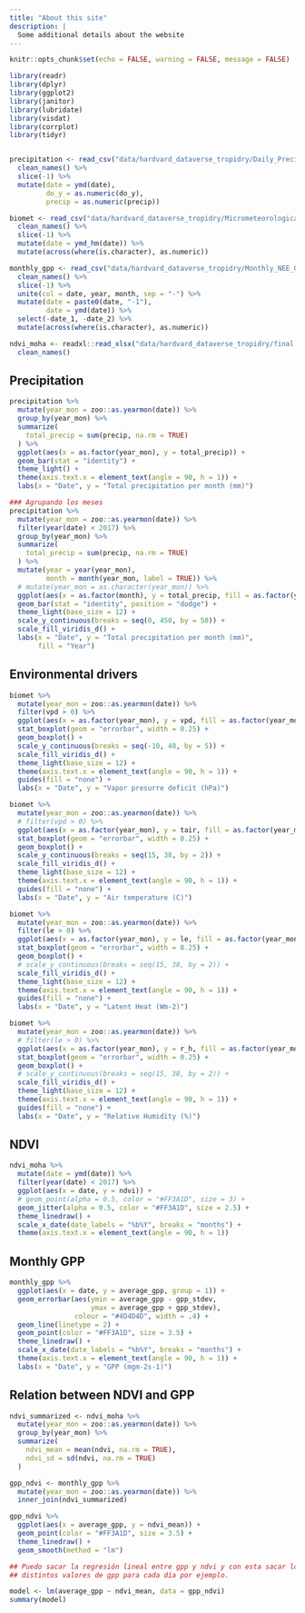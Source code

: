 ```yaml
---
title: "About this site"
description: |
  Some additional details about the website
---
```


```r
knitr::opts_chunk$set(echo = FALSE, warning = FALSE, message = FALSE)

library(readr)
library(dplyr)
library(ggplot2)
library(janitor)
library(lubridate)
library(visdat)
library(corrplot)
library(tidyr)


precipitation <- read_csv("data/hardvard_dataverse_tropidry/Daily_Precipitation_2013_to_2016.csv") %>% 
  clean_names() %>% 
  slice(-1) %>% 
  mutate(date = ymd(date),
         do_y = as.numeric(do_y),
         precip = as.numeric(precip))

biomet <- read_csv("data/hardvard_dataverse_tropidry/Micrometeorological_Biomet_Parameters_2013_to_2016.csv") %>% 
  clean_names() %>% 
  slice(-1) %>% 
  mutate(date = ymd_hm(date)) %>% 
  mutate(across(where(is.character), as.numeric))

monthly_gpp <- read_csv("data/hardvard_dataverse_tropidry/Monthly_NEE_GPP_Reco_2013_to_2016.csv") %>% 
  clean_names() %>% 
  slice(-1) %>% 
  unite(col = date, year, month, sep = "-") %>% 
  mutate(date = paste0(date, "-1"),
         date = ymd(date)) %>% 
  select(-date_1, -date_2) %>% 
  mutate(across(where(is.character), as.numeric))

ndvi_moha <- readxl::read_xlsx("data/hardvard_dataverse_tropidry/final -NDVI- smoothed -complete.xlsx") %>% 
  clean_names()
```


## Precipitation

```r
precipitation %>% 
  mutate(year_mon = zoo::as.yearmon(date)) %>% 
  group_by(year_mon) %>% 
  summarize(
    total_precip = sum(precip, na.rm = TRUE)
  ) %>% 
  ggplot(aes(x = as.factor(year_mon), y = total_precip)) +
  geom_bar(stat = "identity") +
  theme_light() +
  theme(axis.text.x = element_text(angle = 90, h = 1)) +
  labs(x = "Date", y = "Total precipitation per month (mm)")

### Agrupando los meses
precipitation %>%
  mutate(year_mon = zoo::as.yearmon(date)) %>%
  filter(year(date) < 2017) %>% 
  group_by(year_mon) %>%
  summarize(
    total_precip = sum(precip, na.rm = TRUE)
  ) %>%
  mutate(year = year(year_mon),
         month = month(year_mon, label = TRUE)) %>%
  # mutate(year_mon = as.character(year_mon)) %>%
  ggplot(aes(x = as.factor(month), y = total_precip, fill = as.factor(year))) +
  geom_bar(stat = "identity", position = "dodge") +
  theme_light(base_size = 12) +
  scale_y_continuous(breaks = seq(0, 450, by = 50)) +
  scale_fill_viridis_d() +
  labs(x = "Date", y = "Total precipitation per month (mm)",
       fill = "Year")
```

## Environmental drivers

```r
biomet %>% 
  mutate(year_mon = zoo::as.yearmon(date)) %>%
  filter(vpd > 0) %>% 
  ggplot(aes(x = as.factor(year_mon), y = vpd, fill = as.factor(year_mon))) +
  stat_boxplot(geom = "errorbar", width = 0.25) +
  geom_boxplot() +
  scale_y_continuous(breaks = seq(-10, 40, by = 5)) +
  scale_fill_viridis_d() +
  theme_light(base_size = 12) +
  theme(axis.text.x = element_text(angle = 90, h = 1)) +
  guides(fill = "none") +
  labs(x = "Date", y = "Vapor presurre deficit (hPa)")
```


```r
biomet %>% 
  mutate(year_mon = zoo::as.yearmon(date)) %>%
  # filter(vpd > 0) %>% 
  ggplot(aes(x = as.factor(year_mon), y = tair, fill = as.factor(year_mon))) +
  stat_boxplot(geom = "errorbar", width = 0.25) +
  geom_boxplot() +
  scale_y_continuous(breaks = seq(15, 38, by = 2)) +
  scale_fill_viridis_d() +
  theme_light(base_size = 12) +
  theme(axis.text.x = element_text(angle = 90, h = 1)) +
  guides(fill = "none") +
  labs(x = "Date", y = "Air temperature (C)")
```


```r
biomet %>% 
  mutate(year_mon = zoo::as.yearmon(date)) %>%
  filter(le > 0) %>%
  ggplot(aes(x = as.factor(year_mon), y = le, fill = as.factor(year_mon))) +
  stat_boxplot(geom = "errorbar", width = 0.25) +
  geom_boxplot() +
  # scale_y_continuous(breaks = seq(15, 38, by = 2)) +
  scale_fill_viridis_d() +
  theme_light(base_size = 12) +
  theme(axis.text.x = element_text(angle = 90, h = 1)) +
  guides(fill = "none") +
  labs(x = "Date", y = "Latent Heat (Wm-2)")
```


```r
biomet %>% 
  mutate(year_mon = zoo::as.yearmon(date)) %>%
  # filter(le > 0) %>%
  ggplot(aes(x = as.factor(year_mon), y = r_h, fill = as.factor(year_mon))) +
  stat_boxplot(geom = "errorbar", width = 0.25) +
  geom_boxplot() +
  # scale_y_continuous(breaks = seq(15, 38, by = 2)) +
  scale_fill_viridis_d() +
  theme_light(base_size = 12) +
  theme(axis.text.x = element_text(angle = 90, h = 1)) +
  guides(fill = "none") +
  labs(x = "Date", y = "Relative Humidity (%)")
```

## NDVI

```r
ndvi_moha %>% 
  mutate(date = ymd(date)) %>% 
  filter(year(date) < 2017) %>% 
  ggplot(aes(x = date, y = ndvi)) +
  # geom_point(alpha = 0.5, color = "#FF3A1D", size = 3) +
  geom_jitter(alpha = 0.5, color = "#FF3A1D", size = 2.5) +
  theme_linedraw() +
  scale_x_date(date_labels = "%b%Y", breaks = "months") +
  theme(axis.text.x = element_text(angle = 90, h = 1))
```

## Monthly GPP

```r
monthly_gpp %>% 
  ggplot(aes(x = date, y = average_gpp, group = 1)) +
  geom_errorbar(aes(ymin = average_gpp - gpp_stdev,
                    ymax = average_gpp + gpp_stdev),
                colour = "#4D4D4D", width = .4) +
  geom_line(linetype = 2) +
  geom_point(color = "#FF3A1D", size = 3.5) +
  theme_linedraw() +
  scale_x_date(date_labels = "%b%Y", breaks = "months") +
  theme(axis.text.x = element_text(angle = 90, h = 1)) +
  labs(x = "Date", y = "GPP (mgm-2s-1)")
```


## Relation between NDVI and GPP

```r
ndvi_summarized <- ndvi_moha %>% 
  mutate(year_mon = zoo::as.yearmon(date)) %>% 
  group_by(year_mon) %>% 
  summarize(
    ndvi_mean = mean(ndvi, na.rm = TRUE),
    ndvi_sd = sd(ndvi, na.rm = TRUE)
  )

gpp_ndvi <- monthly_gpp %>% 
  mutate(year_mon = zoo::as.yearmon(date)) %>% 
  inner_join(ndvi_summarized) 

gpp_ndvi %>% 
  ggplot(aes(x = average_gpp, y = ndvi_mean)) +
  geom_point(color = "#FF3A1D", size = 3.5) +
  theme_linedraw() +
  geom_smooth(method = "lm")

## Puedo sacar la regresión lineal entre gpp y ndvi y con esta sacar los
## distintos valores de gpp para cada día por ejemplo.

model <- lm(average_gpp ~ ndvi_mean, data = gpp_ndvi)
summary(model)
```


